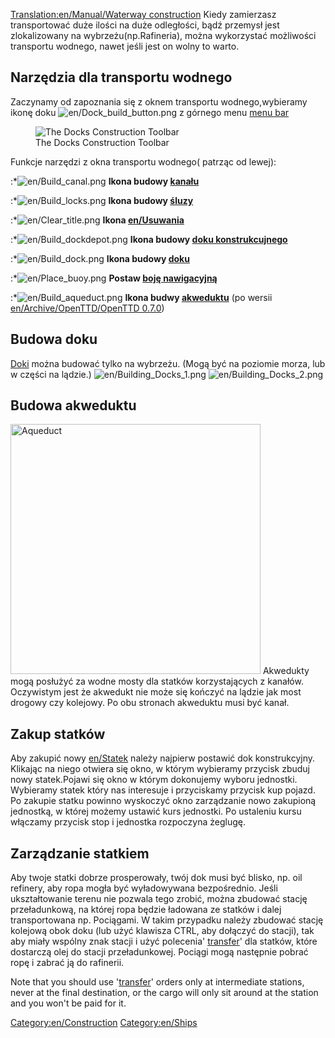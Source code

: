 [[Translation:en/Manual/Waterway construction]]
{{pl/Spis treści}}
Kiedy zamierzasz transportować duże ilości na duże odległości, bądź przemysł jest zlokalizowany na wybrzeżu(np.Rafineria), można wykorzystać możliwości transportu wodnego, nawet jeśli jest on wolny to warto.

==Narzędzia dla transportu wodnego==
Zaczynamy od  zapoznania się z oknem transportu wodnego,wybieramy ikonę doku [[File:en/Dock build button.png]] z górnego menu [[en/Manual/Game interface|menu bar]]

[[File:en/Dock toolbar.png|center|none|frame|The Docks Construction Toolbar]]

Funkcje narzędzi z okna transportu wodnego( patrząc od lewej):<br>

:*[[File:en/Build canal.png]] '''Ikona budowy [[en/Manual/Water Transport Tiles|kanału]]'''
:*[[File:en/Build locks.png]] '''Ikona budowy [[en/Manual/Water Transport Tiles|śluzy]]'''
:*[[File:en/Clear title.png]] '''Ikona [[en/Usuwania]]'''
:*[[File:en/Build dockdepot.png]] '''Ikona budowy  [[en/Manual/Depots|doku konstrukcujnego]]'''
:*[[File:en/Build dock.png]] '''Ikona budowy  [[en/Manual/Water Transport Tiles|doku]]'''
:*[[File:en/Place buoy.png]] '''Postaw [[en/Manual/Water Transport Tiles|boję nawigacyjną]]'''
:*[[File:en/Build aqueduct.png]] '''Ikona budwy  [[en/Manual/Waterway construction#Building Aqueducts|akweduktu]]''' (po wersii [[en/Archive/OpenTTD/OpenTTD 0.7.0]])

==Budowa doku==
[[en/Manual/Water Transport Tiles|Doki]] można budować tylko na wybrzeżu. (Mogą być na poziomie morza, lub w części na lądzie.)
[[File:en/Building Docks 1.png|left]] [[File:en/Building Docks 2.png]]

==Budowa akweduktu==
[[File:en/Aqueduct.png|thumb|400px|Aqueduct]]
Akwedukty mogą posłużyć za wodne mosty dla statków korzystających z kanałów. Oczywistym jest że akwedukt nie może się kończyć na lądzie jak most drogowy czy kolejowy. Po obu stronach akweduktu musi być kanał. 
<br style="clear:both;">

==Zakup statków==
Aby zakupić nowy [[en/Statek]] należy najpierw postawić dok konstrukcyjny. Klikając na niego otwiera się okno, w którym wybieramy przycisk zbuduj nowy statek.Pojawi się okno w którym dokonujemy wyboru jednostki. Wybieramy statek który nas interesuje i przyciskamy przycisk kup pojazd. Po zakupie statku powinno wyskoczyć okno zarządzanie nowo zakupioną jednostką, w której możemy ustawić kurs jednostki. Po ustaleniu kursu włączamy przycisk stop i jednostka rozpoczyna żeglugę.

==Zarządzanie statkiem==
Aby twoje statki dobrze prosperowały, twój dok musi być blisko, np.  oil refinery,  aby ropa mogła być wyładowywana bezpośrednio.  Jeśli ukształtowanie terenu nie pozwala tego zrobić, można zbudować stację przeładunkową, na której ropa będzie ładowana ze statków i dalej transportowana np. Pociągami.  W takim przypadku należy zbudować stację kolejową obok doku (lub użyć klawisza CTRL, aby dołączyć do stacji), tak aby miały wspólny znak stacji i użyć polecenia' [[pl/Manual/Polecenia#Przeładunek|transfer]]' dla statków, które dostarczą olej do stacji przeładunkowej. Pociągi mogą następnie pobrać ropę i zabrać ją do rafinerii.

Note that you should use '[[en/Manual/Orders#Transfer|transfer]]' orders only at intermediate stations, never at the final destination, or the cargo will only sit around at the station and you won't be paid for it.
[[Category:en/Construction]]
[[Category:en/Ships]]